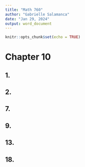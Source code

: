 ```yaml
---
title: "Math 760"
author: "Gabrielle Salamanca"
date: "Jan 29, 2024"
output: word_document
---
```


```r
knitr::opts_chunk$set(echo = TRUE)
```

# Chapter 10

## 1.
## 2.
## 7.
## 9.
## 13.
## 18.